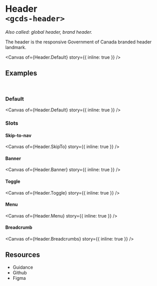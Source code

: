
<Meta of={Header} name="Overview" />

# Header<br/>`<gcds-header>`

_Also called: global header, brand header._

The header is the responsive Government of Canada branded header landmark.

<Canvas
  of={Header.Default}
  story={{ inline: true }}
/>

## Examples
<br/>

### Default

<Canvas
  of={Header.Default}
  story={{ inline: true }}
/>

### Slots

#### Skip-to-nav

<Canvas
  of={Header.SkipTo}
  story={{ inline: true }}
/>

#### Banner

<Canvas
  of={Header.Banner}
  story={{ inline: true }}
/>

#### Toggle

<Canvas
  of={Header.Toggle}
  story={{ inline: true }}
/>

#### Menu

<Canvas
  of={Header.Menu}
  story={{ inline: true }}
/>

#### Breadcrumb

<Canvas
  of={Header.Breadcrumbs}
  story={{ inline: true }}
/>

## Resources

<ul>
  <li>
    <gcds-button type="link" button-style="text-only" href="https://design-system.alpha.canada.ca/en/components/header/" target="_blank">Guidance</gcds-button>
  </li>
  <li>
    <gcds-button type="link" button-style="text-only" href="https://github.com/cds-snc/gcds-components/tree/main/packages/web/src/components/gcds-header" target="_blank">Github</gcds-button>
  </li>
  <li>
    <gcds-button type="link" button-style="text-only" href="https://www.figma.com/file/mh2maMG2NBtk41k1O1UGHV/Canadian-Digital-Service%E2%80%A8---GC-Design-System?type=design&node-id=2043-5684&mode=design&t=6AQy5Cmm6YcqHAJm-0" target="_blank">Figma</gcds-button>
  </li>
</ul>
